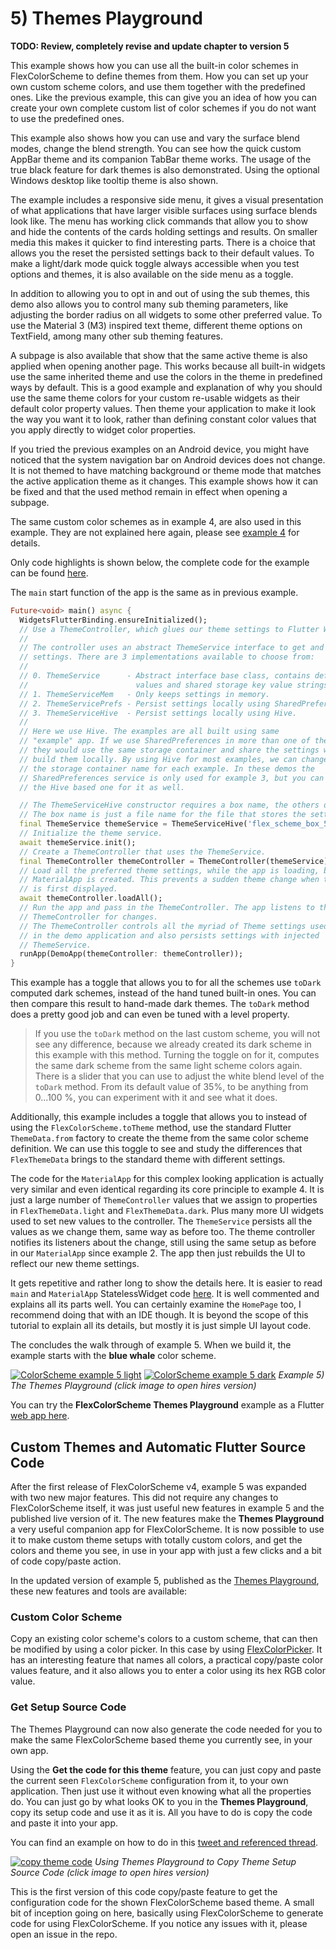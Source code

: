 # 5) Themes Playground

**TODO: Review, completely revise and update chapter to version 5**

This example shows how you can use all the built-in color schemes in
FlexColorScheme to define themes from them. How you can set up your own
custom scheme colors, and use them together with the predefined ones. Like the
previous example, this can give you an idea of how you can create your own
complete custom list of color schemes if you do not want to use the predefined
ones.

This example also shows how you can use and vary the surface blend modes, change
the blend strength. You can see how the quick custom AppBar theme and its companion
TabBar theme works. The usage of the true black feature for dark
themes is also demonstrated. Using the optional Windows desktop like tooltip
theme is also shown.

The example includes a responsive side menu, it gives a visual
presentation of what applications that have larger visible surfaces using
surface blends look like. The menu has working click commands that allow you to
show and hide the contents of the cards holding settings and results. On
smaller media this makes it quicker to find interesting parts. There is a choice
that allows you the reset the persisted settings back to their default values.
To make a light/dark mode quick toggle always accessible when you test options
and themes, it is also available on the side menu as a toggle.

In addition to allowing you to opt in and out of using the sub themes, this demo
also allows you to control many sub theming parameters, like adjusting the border
radius on all widgets to some other preferred value. To use the Material 3 (M3)
inspired text theme, different theme options on TextField, among many other
sub theming features.

A subpage is also available that show that the same active theme is also
applied when opening another page. This works because all built-in widgets use
the same inherited theme and use the colors in the theme in predefined ways
by default. This is a good example and explanation of why you should use
the same theme colors for your custom re-usable widgets as their default color
property values. Then theme your application to make it look the way you want
it to look, rather than defining constant color values that you apply
directly to widget color properties.

If you tried the previous examples on an Android device, you might have noticed
that the system navigation bar on Android devices does not change. It is
not themed to have matching background or theme mode that matches the active
application theme as it changes. This example shows how it can be fixed and
that the used method remain in effect when opening a subpage.

The same custom color schemes as in example 4, are also used in this example.
They are not explained here again, please
see [example 4](#example-4---all-themes) for details.

Only code highlights is shown below, the complete code for the example can
be found [here](https://github.com/rydmike/flex_color_scheme/tree/master/example/lib/example5).


The `main` start function of the app is the same as in previous example.

```dart
Future<void> main() async {
  WidgetsFlutterBinding.ensureInitialized();
  // Use a ThemeController, which glues our theme settings to Flutter Widgets.
  //
  // The controller uses an abstract ThemeService interface to get and save the
  // settings. There are 3 implementations available to choose from:
  //
  // 0. ThemeService      - Abstract interface base class, contains defaults
  //                        values and shared storage key value strings.
  // 1. ThemeServiceMem   - Only keeps settings in memory.
  // 2. ThemeServicePrefs - Persist settings locally using SharedPreferences.
  // 3. ThemeServiceHive  - Persist settings locally using Hive.
  //
  // Here we use Hive. The examples are all built using same
  // "example" app. If we use SharedPreferences in more than one of the apps
  // they would use the same storage container and share the settings when you
  // build them locally. By using Hive for most examples, we can change
  // the storage container name for each example. In these demos the
  // SharedPreferences service is only used for example 3, but you can swap in
  // the Hive based one for it as well.

  // The ThemeServiceHive constructor requires a box name, the others do not.
  // The box name is just a file name for the file that stores the settings.
  final ThemeService themeService = ThemeServiceHive('flex_scheme_box_5');
  // Initialize the theme service.
  await themeService.init();
  // Create a ThemeController that uses the ThemeService.
  final ThemeController themeController = ThemeController(themeService);
  // Load all the preferred theme settings, while the app is loading, before
  // MaterialApp is created. This prevents a sudden theme change when the app
  // is first displayed.
  await themeController.loadAll();
  // Run the app and pass in the ThemeController. The app listens to the
  // ThemeController for changes.
  // The ThemeController controls all the myriad of Theme settings used
  // in the demo application and also persists settings with injected
  // ThemeService.
  runApp(DemoApp(themeController: themeController));
}
```

This example has a toggle that allows you to for all the schemes use `toDark`
computed dark schemes, instead of the hand tuned built-in ones. You can then
compare this result to hand-made dark themes. The `toDark` method does a
pretty good job and can even be tuned with a level property.

> If you use the `toDark` method on the last custom scheme, you will not see
any difference, because we already created its dark scheme in this
example with this method. Turning the toggle on for it, computes the same dark
scheme from the same light scheme colors again. There is a slider that
you can use to adjust the white blend level of the `toDark` method.
From its default value of 35%, to be anything from 0...100 %, you can experiment
with it and see what it does.

Additionally, this example includes a toggle that allows you to instead of
using the `FlexColorScheme.toTheme` method, use the standard Flutter
`ThemeData.from` factory to create the theme from the same color scheme
definition. We can use this toggle to see and study the differences
that `FlexThemeData` brings to the standard theme with different settings.

The code for the `MaterialApp` for this complex looking application is actually
very similar and even identical regarding its core principle to example 4.
It is just a large number of `ThemeController` values that we assign
to properties in `FlexThemeData.light` and `FlexThemeData.dark`. Plus many more
UI widgets used to set new values to the controller. The `ThemeService`
persists all the values as we change them, same way as before too. The theme
controller notifies its listeners about the change, still using the same setup
as before in our `MaterialApp` since example 2. The app then just
rebuilds the UI to reflect our new theme settings.

It gets repetitive and rather long to show the details here. It is easier to
read `main` and `MaterialApp` StatelessWidget code [here](https://github.com/rydmike/flex_color_scheme/blob/master/example/lib/example5/main.dart).
It is well commented and explains all its parts well. You can certainly
examine the `HomePage` too, I recommend doing that with an IDE though.
It is beyond the scope of this tutorial to explain all its details,
but mostly it is just simple UI layout code.

The concludes the walk through of example 5. When we build it,
the example starts with the **blue whale** color scheme.

[<img src="https://rydmike.com/assets_fcsv4/25-example-5-a-small.jpg?raw=true" alt="ColorScheme example 5 light" />](https://rydmike.com/assets_fcsv4/25-example-5-a.png?raw=true)
[<img src="https://rydmike.com/assets_fcsv4/25-example-5-b-small.jpg?raw=true" alt="ColorScheme example 5 dark" />](https://rydmike.com/assets_fcsv4/25-example-5-b.png?raw=true)
_Example 5) The Themes Playground (click image to open hires version)_

You can try the **FlexColorScheme Themes Playground** example as a Flutter
[web app here](https://rydmike.com/flexcolorschemeV4Tut5).

## Custom Themes and Automatic Flutter Source Code

After the first release of FlexColorScheme v4, example 5 was expanded with
two new major features. This did not require any changes to FlexColorScheme
itself, it was just useful new features in example 5 and the
published live version of it. The new features make the **Themes Playground**
a very useful companion app for FlexColorScheme. It is now possible to use it
to make custom theme setups with totally custom colors, and get the colors and
theme you see, in use in your app with just a few clicks and a bit of
code copy/paste action.

In the updated version of example 5, published as the
[Themes Playground](https://rydmike.com/flexcolorschemeV4Tut5), these
new features and tools are available:

### Custom Color Scheme
Copy an existing color scheme's colors to a custom scheme, that can then
be modified by using a color picker. In this case by using
[FlexColorPicker](https://pub.dev/packages/flex_color_picker).
It has an interesting feature that names all colors, a practical copy/paste
color values feature, and it also allows you to enter a color
using its hex RGB color value.


### Get Setup Source Code
The Themes Playground can now also generate the code needed for you to
make the same FlexColorScheme based theme you currently see, in your own app.

Using the **Get the code for this theme** feature, you can just copy and
paste the current seen `FlexColorScheme` configuration from it, to your own
application. Then just use it without even knowing what all the properties do.
You can just go by what looks OK to you in the **Themes Playground**, copy
its setup code and use it as it is. All you have to do is copy the code and
paste it into your app.

You can find an example on how to do in this
[tweet and referenced thread](https://twitter.com/RydMike/status/1461381878494150659).

[<img src="https://rydmike.com/assets_fcsv4/09-ThemeMagic007.jpg?raw=true" alt="copy theme code" />](https://rydmike.com/assets_fcsv4/09-ThemeMagic007.png?raw=true)
_Using Themes Playground to Copy Theme Setup Source Code (click image to open hires version)_

This is the first version of this code copy/paste feature to get the
configuration code for the shown FlexColorScheme based theme. A small bit
of inception going on here, basically using FlexColorScheme to generate
code for using FlexColorScheme. If you notice any issues with it,
please open an issue in the repo.
